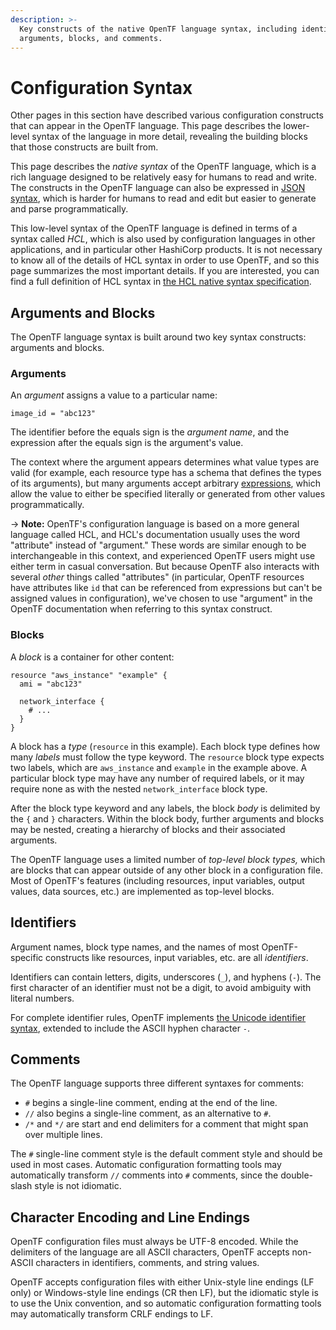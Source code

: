 ```yaml
---
description: >-
  Key constructs of the native OpenTF language syntax, including identifiers,
  arguments, blocks, and comments.
---
```


# Configuration Syntax

Other pages in this section have described various configuration constructs
that can appear in the OpenTF language. This page describes the lower-level
syntax of the language in more detail, revealing the building blocks that
those constructs are built from.

This page describes the _native syntax_ of the OpenTF language, which is
a rich language designed to be relatively easy for humans to read and write.
The constructs in the OpenTF language can also be expressed in
[JSON syntax](/docs/language/syntax/json), which is harder for humans
to read and edit but easier to generate and parse programmatically.

This low-level syntax of the OpenTF language is defined in terms of a
syntax called _HCL_, which is also used by configuration languages in
other applications, and in particular other HashiCorp products.
It is not necessary to know all of the details of HCL syntax in
order to use OpenTF, and so this page summarizes the most important
details. If you are interested, you can find a full definition of HCL
syntax in
[the HCL native syntax specification](https://github.com/hashicorp/hcl/blob/main/hclsyntax/spec.md).

## Arguments and Blocks

The OpenTF language syntax is built around two key syntax constructs:
arguments and blocks.

### Arguments

An _argument_ assigns a value to a particular name:

```hcl
image_id = "abc123"
```

The identifier before the equals sign is the _argument name_, and the expression
after the equals sign is the argument's value.

The context where the argument appears determines what value types are valid
(for example, each resource type has a schema that defines the types of its
arguments), but many arguments accept arbitrary
[expressions](/docs/language/expressions), which allow the value to
either be specified literally or generated from other values programmatically.

-> **Note:** OpenTF's configuration language is based on a more general
language called HCL, and HCL's documentation usually uses the word "attribute"
instead of "argument." These words are similar enough to be interchangeable in
this context, and experienced OpenTF users might use either term in casual
conversation. But because OpenTF also interacts with several _other_ things
called "attributes" (in particular, OpenTF resources have attributes like
`id` that can be referenced from expressions but can't be assigned values in
configuration), we've chosen to use "argument" in the OpenTF documentation
when referring to this syntax construct.

### Blocks

A _block_ is a container for other content:

```hcl
resource "aws_instance" "example" {
  ami = "abc123"

  network_interface {
    # ...
  }
}
```

A block has a _type_ (`resource` in this example). Each block type defines
how many _labels_ must follow the type keyword. The `resource` block type
expects two labels, which are `aws_instance` and `example` in the example above.
A particular block type may have any number of required labels, or it may
require none as with the nested `network_interface` block type.

After the block type keyword and any labels, the block _body_ is delimited
by the `{` and `}` characters. Within the block body, further arguments
and blocks may be nested, creating a hierarchy of blocks and their associated
arguments.

The OpenTF language uses a limited number of _top-level block types,_ which
are blocks that can appear outside of any other block in a configuration file.
Most of OpenTF's features (including resources, input variables, output
values, data sources, etc.) are implemented as top-level blocks.

## Identifiers

Argument names, block type names, and the names of most OpenTF-specific
constructs like resources, input variables, etc. are all _identifiers_.

Identifiers can contain letters, digits, underscores (`_`), and hyphens (`-`).
The first character of an identifier must not be a digit, to avoid ambiguity
with literal numbers.

For complete identifier rules, OpenTF implements
[the Unicode identifier syntax](http://unicode.org/reports/tr31/), extended to
include the ASCII hyphen character `-`.

## Comments

The OpenTF language supports three different syntaxes for comments:

* `#` begins a single-line comment, ending at the end of the line.
* `//` also begins a single-line comment, as an alternative to `#`.
* `/*` and `*/` are start and end delimiters for a comment that might span
  over multiple lines.

The `#` single-line comment style is the default comment style and should be
used in most cases. Automatic configuration formatting tools may automatically
transform `//` comments into `#` comments, since the double-slash style is
not idiomatic.

## Character Encoding and Line Endings

OpenTF configuration files must always be UTF-8 encoded. While the
delimiters of the language are all ASCII characters, OpenTF accepts
non-ASCII characters in identifiers, comments, and string values.

OpenTF accepts configuration files with either Unix-style line endings
(LF only) or Windows-style line endings (CR then LF), but the idiomatic style
is to use the Unix convention, and so automatic configuration formatting tools
may automatically transform CRLF endings to LF.
